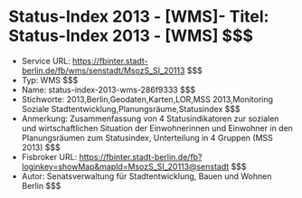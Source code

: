 # Status-Index 2013 - [WMS]- Titel: Status-Index 2013 - [WMS] $$$
- Service URL: https://fbinter.stadt-berlin.de/fb/wms/senstadt/MsozS_SI_20113 $$$
- Typ: WMS $$$
- Name: status-index-2013-wms-286f9333 $$$
- Stichworte: 2013,Berlin,Geodaten,Karten,LOR,MSS 2013,Monitoring Soziale Stadtentwicklung,Planungsräume,Statusindex $$$
- Anmerkung: Zusammenfassung von 4 Statusindikatoren zur sozialen und wirtschaftlichen Situation der Einwohnerinnen und Einwohner  in den Planungsräumen zum Statusindex, Unterteilung in 4 Gruppen (MSS 2013) $$$
- Fisbroker URL: https://fbinter.stadt-berlin.de/fb?loginkey=showMap&mapId=MsozS_SI_20113@senstadt $$$
- Autor: Senatsverwaltung für Stadtentwicklung, Bauen und Wohnen Berlin $$$

